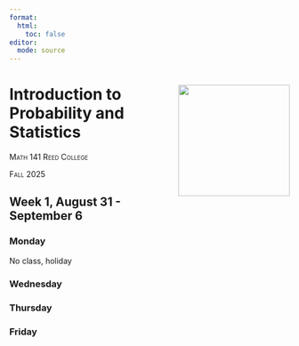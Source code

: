```yaml
---
format: 
  html:
    toc: false
editor: 
  mode: source
---
```


# Introduction to<a><img src="assets/math141-hex.png" align="right" height="200"/></a> <br/>Probability and Statistics

[Math 141 Reed College]{.smallcaps}

[Fall 2025]{.smallcaps}

## Week 1, August 31 - September 6

### Monday

No class, holiday

### Wednesday

### Thursday

### Friday 